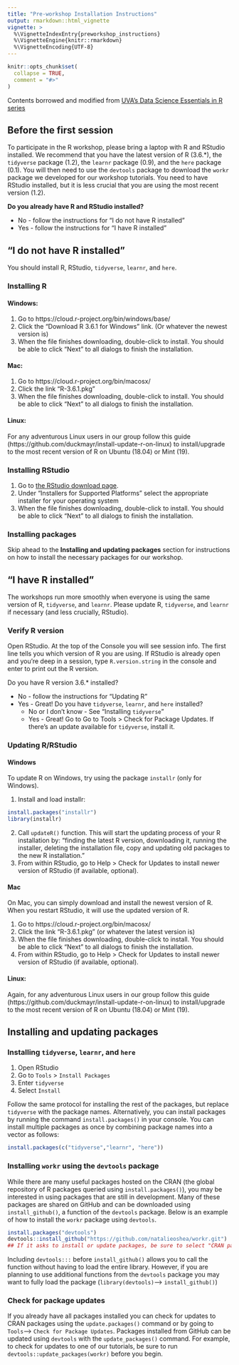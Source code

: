 ```yaml
---
title: "Pre-workshop Installation Instructions"
output: rmarkdown::html_vignette
vignette: >
  %\VignetteIndexEntry{preworkshop_instructions}
  %\VignetteEngine{knitr::rmarkdown}
  %\VignetteEncoding{UTF-8}
---
```


```r
knitr::opts_chunk$set(
  collapse = TRUE,
  comment = "#>"
)
```

Contents borrowed and modified from [UVA's Data Science Essentials in R series](https://uvastatlab.github.io/phdplus/intror.html)

## Before the first session

To participate in the R workshop, please bring a laptop with R and RStudio installed. We recommend that you have the latest version of R (3.6.*), the `tidyverse` package (1.2), the `learnr` package (0.9), and the `here` package (0.1). You will then need to use the `devtools` package to download the `workr` package we developed for our workshop tutorials. You need to have RStudio installed, but it is less crucial that you are using the most recent version (1.2).

**Do you already have R and RStudio installed?**  

* No - follow the instructions for “I do not have R installed”  
* Yes - follow the instructions for “I have R installed”

## “I do not have R installed”

You should install R, RStudio, `tidyverse`, `learnr`, and `here`.

### Installing R

#### Windows:
1. Go to https://cloud.r-project.org/bin/windows/base/
2. Click the “Download R 3.6.1 for Windows” link. (Or whatever the newest version is)
3. When the file finishes downloading, double-click to install. You should be able to click “Next” to all dialogs to finish the installation.

#### Mac:
1. Go to https://cloud.r-project.org/bin/macosx/
2. Click the link “R-3.6.1.pkg”
3. When the file finishes downloading, double-click to install. You should be able to click “Next” to all dialogs to finish the installation.

#### Linux:
For any adventurous Linux users in our group follow this guide (https://github.com/duckmayr/install-update-r-on-linux) to install/upgrade to the most recent version of R on Ubuntu (18.04) or Mint (19).

### Installing RStudio
1. Go to [the RStudio download page](https://www.rstudio.com/products/rstudio/download/#download).
2. Under “Installers for Supported Platforms” select the appropriate installer for your operating system
3. When the file finishes downloading, double-click to install. You should be able to click “Next” to all dialogs to finish the installation.

### Installing packages
Skip ahead to the **Installing and updating packages** section for instructions on how to install the necessary packages for our workshop.

## “I have R installed”

The workshops run more smoothly when everyone is using the same version of R,  `tidyverse`, and `learnr`. Please update R, `tidyverse`, and `learnr` if necessary (and less crucially, RStudio).

### Verify R version

Open RStudio. At the top of the Console you will see session info. The first line tells you which version of R you are using. If RStudio is already open and you’re deep in a session, type `R.version.string` in the console and enter to print out the R version.

Do you have R version 3.6.* installed?

* No - follow the instructions for “Updating R”
* Yes - Great! Do you have `tidyverse`, `learnr`, and `here` installed?
  + No or I don’t know - See “Installing `tidyverse`”
  + Yes - Great! Go to Go to Tools > Check for Package Updates. If there’s an update available for `tidyverse`, install it.

### Updating R/RStudio

#### Windows
To update R on Windows, try using the package `installr` (only for Windows).  

1. Install and load installr:  
```r
install.packages("installr")
library(installr)
```  
2. Call `updateR()` function. This will start the updating process of your R installation by: “finding the latest R version, downloading it, running the installer, deleting the installation file, copy and updating old packages to the new R installation.”  
3. From within RStudio, go to Help > Check for Updates to install newer version of RStudio (if available, optional).

#### Mac
On Mac, you can simply download and install the newest version of R. When you restart RStudio, it will use the updated version of R.  

1. Go to https://cloud.r-project.org/bin/macosx/  
2. Click the link “R-3.6.1.pkg” (or whatever the latest version is)
3. When the file finishes downloading, double-click to install. You should be able to click “Next” to all dialogs to finish the installation.  
4. From within RStudio, go to Help > Check for Updates to install newer version of RStudio (if available, optional).  

#### Linux:
Again, for any adventurous Linux users in our group follow this guide (https://github.com/duckmayr/install-update-r-on-linux) to install/upgrade to the most recent version of R on Ubuntu (18.04) or Mint (19).

## Installing and updating packages

### Installing `tidyverse`, `learnr`, and `here`

1. Open RStudio
2. Go to `Tools` > `Install Packages`
3. Enter `tidyverse`
4. Select `Install`

Follow the same protocol for installing the rest of the packages, but replace `tidyverse` with the package names. Alternatively, you can install packages by running the command `install.packages()` in your console. You can install multiple packages as once by combining package names into a vector as follows:


```r
install.packages(c("tidyverse","learnr", "here"))
```

### Installing `workr` using the `devtools` package

While there are many useful packages hosted on the CRAN (the global repository of R packages queried using `install.packages()`), you may be interested in using packages that are still in development. Many of these packages are shared on GitHub and can be downloaded using `install_github()`, a function of the `devtools` package. Below is an example of how to install the `workr` package using `devtools`.

```r
install.packages("devtools")
devtools::install_github("https://github.com/natalieoshea/workr.git") 
## If it asks to install or update packages, be sure to select "CRAN packages only"
```

Including `devtools:::` before `install_github()` allows you to call the function without having to load the entire library. However, if you are planning to use additional functions from the `devtools` package you may want to fully load the package (`library(devtools)`--> `install_github()`)

### Check for package updates

If you already have all packages installed you can check for updates to CRAN packages using the `update.packages()` command or by going to `Tools`--> `Check for Package Updates`. Packages installed from GitHub can be updated using `devtools` with the `update_packages()` command. For example, to check for updates to one of our tutorials, be sure to run `devtools::update_packages(workr)` before you begin.

